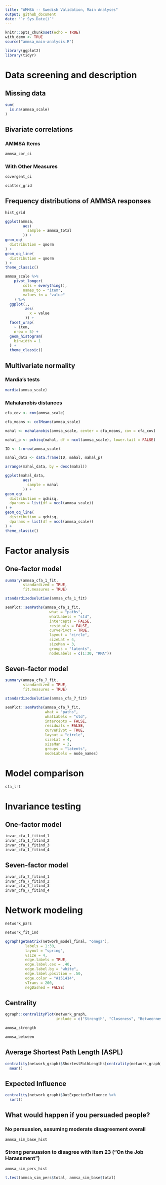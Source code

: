 ```yaml
---
title: "AMMSA -- Swedish Validation, Main Analyses"
output: github_document
date: "`r Sys.Date()`"
---
```


```r
knitr::opts_chunk$set(echo = TRUE)
with_demo <- TRUE
source("ammsa_main-analysis.R")

library(ggplot2)
library(tidyr)
```

# Data screening and description

## Missing data

```r
sum(
  is.na(ammsa_scale)
)
```

## Bivariate correlations

### AMMSA Items

```r
ammsa_cor_ci
```

### With Other Measures

```r
covergent_ci
```

```r
scatter_grid
```

## Frequency distributions of AMMSA responses

```r
hist_grid
```

```r
ggplot(ammsa,
        aes(
          sample = ammsa_total
        )) +
geom_qq(
  distribution = qnorm
) +
geom_qq_line(
  distribution = qnorm
) +
theme_classic()
```

```r
ammsa_scale %>% 
    pivot_longer(
        cols = everything(),
        names_to = "item",
        values_to = "value"
    ) %>% 
  ggplot(.,
         aes(
           x = value
         )) +
  facet_wrap(
    ~ item,
    nrow = 5) +
  geom_histogram(
    binwidth = 1
  ) +
  theme_classic()
```

## Multivariate normality

### Mardia's tests

```r
mardia(ammsa_scale)
```

### Mahalanobis distances

```r
cfa_cov <- cov(ammsa_scale)

cfa_means <- colMeans(ammsa_scale)

mahal <- mahalanobis(ammsa_scale, center = cfa_means, cov = cfa_cov)

mahal_p <- pchisq(mahal, df = ncol(ammsa_scale), lower.tail = FALSE)

ID <- 1:nrow(ammsa_scale)

mahal_data <- data.frame(ID, mahal, mahal_p)
```

```r
arrange(mahal_data, by = desc(mahal))
```

```r
ggplot(mahal_data,
        aes(
          sample = mahal
        )) +
geom_qq(
  distribution = qchisq,
  dparams = list(df = ncol(ammsa_scale))
) +
geom_qq_line(
  distribution = qchisq,
  dparams = list(df = ncol(ammsa_scale))
) +
theme_classic()
```

# Factor analysis

## One-factor model

```r
summary(ammsa_cfa_1_fit,
        standardized = TRUE,
        fit.measures = TRUE)
```

```r
standardizedsolution(ammsa_cfa_1_fit)
```

```r
semPlot::semPaths(ammsa_cfa_1_fit, 
                    what = "paths",
                    whatLabels = "std",
                    intercepts = FALSE,
                    residuals = FALSE,
                    curvePivot = TRUE,
                    layout = "circle",
                    sizeLat = 4,
                    sizeMan = 3,
                    groups = "latents",
                    nodeLabels = c(1:30, "RMA"))
```

## Seven-factor model

```r
summary(ammsa_cfa_7_fit,
        standardized = TRUE,
        fit.measures = TRUE)
```

```r
standardizedsolution(ammsa_cfa_7_fit)
```

```r
semPlot::semPaths(ammsa_cfa_7_fit, 
                  what = "paths",
                  whatLabels = "std",
                  intercepts = FALSE,
                  residuals = FALSE,
                  curvePivot = TRUE,
                  layout = "circle",
                  sizeLat = 4,
                  sizeMan = 3,
                  groups = "latents",
                  nodeLabels = node_names)
```

# Model comparison

```r
cfa_lrt
```

# Invariance testing

## One-factor model

```r
invar_cfa_1_fitind_1
invar_cfa_1_fitind_2
invar_cfa_1_fitind_3
invar_cfa_1_fitind_4
```

## Seven-factor model

```r
invar_cfa_7_fitind_1
invar_cfa_7_fitind_2
invar_cfa_7_fitind_3
invar_cfa_7_fitind_4
```

# Network modeling

```r
network_pars
```

```r
network_fit_ind
```

```r
qgraph(getmatrix(network_model_final, "omega"),
         labels = 1:30,
         layout = "spring",
         vsize = 4,
         edge.labels = TRUE,
         edge.label.cex = .40,
         edge.label.bg = "white",
         edge.label.position = .50,
         edge.color = "#151414",
         vTrans = 200,
         negDashed = FALSE)
```

## Centrality

```r
qgraph::centralityPlot(network_graph,
                       include = c("Strength", "Closeness", "Betweenness"))
```

```r
ammsa_strength
```

```r
ammsa_between
```

## Average Shortest Path Length (ASPL)

```r
centrality(network_graph)$ShortestPathLengths[centrality(network_graph)$ShortestPathLengths %>% upper.tri()] %>% 
  mean()
```

## Expected Influence

```r
centrality(network_graph)$OutExpectedInfluence %>% 
  sort()
```

## What would happen if you persuaded people?

### No persuasion, assuming moderate disagreement overall

```r
ammsa_sim_base_hist
```

### Strong persuasion to disagree with Item 23 ("On the Job Harassment")

```r
ammsa_sim_pers_hist
```

```r
t.test(ammsa_sim_pers$total, ammsa_sim_base$total)
```


